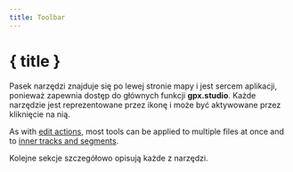 ```yaml
---
title: Toolbar
---
```


<script lang="ts">

    onMount(() => {
        currentTool.set(Tool.ROUTING);
    });

    onDestroy(() => {
        currentTool.set(null);
    });
</script>

# { title }

Pasek narzędzi znajduje się po lewej stronie mapy i jest sercem aplikacji, ponieważ zapewnia dostęp do głównych funkcji **gpx.studio**.
Każde narzędzie jest reprezentowane przez ikonę i może być aktywowane przez kliknięcie na nią.

<div class="flex flex-row justify-center text-foreground">
    <div>
        <Toolbar class="border rounded-md shadow-lg" />
    </div>
</div>

As with [edit actions](./menu/edit), most tools can be applied to multiple files at once and to [inner tracks and segments](./gpx).

Kolejne sekcje szczegółowo opisują każde z narzędzi.
